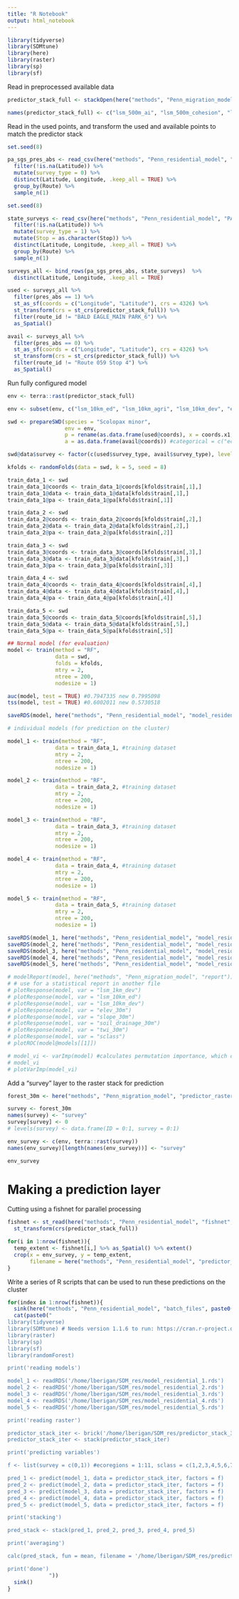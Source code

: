 ```yaml
---
title: "R Notebook"
output: html_notebook
---
```


```r
library(tidyverse)
library(SDMtune)
library(here)
library(raster)
library(sp)
library(sf)
```

Read in preprocessed available data
```r
predictor_stack_full <- stackOpen(here("methods", "Penn_migration_model", "predictor_stack_full_mig.stk"))

names(predictor_stack_full) <- c("lsm_500m_ai", "lsm_500m_cohesion", "lsm_500m_ed", "lsm_500m_pland", "lsm_500m_agri", "lsm_500m_dev", "lsm_1km_ai", "lsm_1km_cohesion", "lsm_1km_ed", "lsm_1km_pland", "lsm_1km_agri", "lsm_1km_dev", "lsm_5km_ai", "lsm_5km_cohesion", "lsm_5km_ed", "lsm_5km_pland", "lsm_5km_agri", "lsm_5km_dev", "lsm_10km_ai", "lsm_10km_cohesion", "lsm_10km_ed", "lsm_10km_pland", "lsm_10km_agri", "lsm_10km_dev", "forest_30m", "elev_30m", "slope_30m", "soil_drainage_30m", "twi_30m", "ecoregions", "sclass")
```

Read in the used points, and transform the used and available points to match the predictor stack
```r
set.seed(8)

pa_sgs_pres_abs <- read_csv(here("methods", "Penn_residential_model", "sgs", "pa_sgs_pres_abs.csv")) %>%
  filter(!is.na(Latitude)) %>%
  mutate(survey_type = 0) %>%
  distinct(Latitude, Longitude, .keep_all = TRUE) %>% 
  group_by(Route) %>%
  sample_n(1)

set.seed(8)

state_surveys <- read_csv(here("methods", "Penn_residential_model", "PA_state_surveys", "pa_statesurveys_pres_abs.csv")) %>%
  filter(!is.na(Latitude)) %>%
  mutate(survey_type = 1) %>%
  mutate(Stop = as.character(Stop)) %>%
  distinct(Latitude, Longitude, .keep_all = TRUE) %>% 
  group_by(Route) %>%
  sample_n(1)

surveys_all <- bind_rows(pa_sgs_pres_abs, state_surveys)  %>%
  distinct(Latitude, Longitude, .keep_all = TRUE)

used <- surveys_all %>%
  filter(pres_abs == 1) %>%
  st_as_sf(coords = c("Longitude", "Latitude"), crs = 4326) %>%
  st_transform(crs = st_crs(predictor_stack_full)) %>% 
  filter(route_id != "BALD EAGLE_MAIN PARK_6") %>%
  as_Spatial()

avail <- surveys_all %>%
  filter(pres_abs == 0) %>%
  st_as_sf(coords = c("Longitude", "Latitude"), crs = 4326) %>%
  st_transform(crs = st_crs(predictor_stack_full)) %>%
  filter(route_id != "Route 059 Stop 4") %>% 
  as_Spatial()
```

Run fully configured model
```r
env <- terra::rast(predictor_stack_full)

env <- subset(env, c("lsm_10km_ed", "lsm_10km_agri", "lsm_10km_dev", "elev_30m", "slope_30m")) 

swd <- prepareSWD(species = "Scolopax minor", 
                  env = env, 
                  p = rename(as.data.frame(used@coords), x = coords.x1, y = coords.x2), 
                  a = as.data.frame(avail@coords)) #categorical = c("ecoregions", "sclass")

swd@data$survey <- factor(c(used$survey_type, avail$survey_type), levels = c(0,1))

kfolds <- randomFolds(data = swd, k = 5, seed = 8)

train_data_1 <- swd
train_data_1@coords <- train_data_1@coords[kfolds$train[,1],]
train_data_1@data <- train_data_1@data[kfolds$train[,1],]
train_data_1@pa <- train_data_1@pa[kfolds$train[,1]]

train_data_2 <- swd
train_data_2@coords <- train_data_2@coords[kfolds$train[,2],]
train_data_2@data <- train_data_2@data[kfolds$train[,2],]
train_data_2@pa <- train_data_2@pa[kfolds$train[,2]]

train_data_3 <- swd
train_data_3@coords <- train_data_3@coords[kfolds$train[,3],]
train_data_3@data <- train_data_3@data[kfolds$train[,3],]
train_data_3@pa <- train_data_3@pa[kfolds$train[,3]]

train_data_4 <- swd
train_data_4@coords <- train_data_4@coords[kfolds$train[,4],]
train_data_4@data <- train_data_4@data[kfolds$train[,4],]
train_data_4@pa <- train_data_4@pa[kfolds$train[,4]]

train_data_5 <- swd
train_data_5@coords <- train_data_5@coords[kfolds$train[,5],]
train_data_5@data <- train_data_5@data[kfolds$train[,5],]
train_data_5@pa <- train_data_5@pa[kfolds$train[,5]]

## Normal model (for evaluation)
model <- train(method = "RF",
               data = swd,
               folds = kfolds,
               mtry = 2,
               ntree = 200,
               nodesize = 1)

auc(model, test = TRUE) #0.7947335 new 0.7995098
tss(model, test = TRUE) #0.6002011 new 0.5730518

saveRDS(model, here("methods", "Penn_residential_model", "model_residential.rds"))

# individual models (for prediction on the cluster)

model_1 <- train(method = "RF",
               data = train_data_1, #training dataset
               mtry = 2,
               ntree = 200,
               nodesize = 1)

model_2 <- train(method = "RF",
               data = train_data_2, #training dataset
               mtry = 2,
               ntree = 200,
               nodesize = 1)

model_3 <- train(method = "RF",
               data = train_data_3, #training dataset
               mtry = 2,
               ntree = 200,
               nodesize = 1)

model_4 <- train(method = "RF",
               data = train_data_4, #training dataset
               mtry = 2,
               ntree = 200,
               nodesize = 1)

model_5 <- train(method = "RF",
               data = train_data_5, #training dataset
               mtry = 2,
               ntree = 200,
               nodesize = 1)

saveRDS(model_1, here("methods", "Penn_residential_model", "model_residential_1.rds"))
saveRDS(model_2, here("methods", "Penn_residential_model", "model_residential_2.rds"))
saveRDS(model_3, here("methods", "Penn_residential_model", "model_residential_3.rds"))
saveRDS(model_4, here("methods", "Penn_residential_model", "model_residential_4.rds"))
saveRDS(model_5, here("methods", "Penn_residential_model", "model_residential_5.rds"))

# modelReport(model, here("methods", "Penn_migration_model", "report")) #not working
# # use for a statistical report in another file
# plotResponse(model, var = "lsm_1km_dev")
# plotResponse(model, var = "lsm_10km_ed")
# plotResponse(model, var = "lsm_10km_dev")
# plotResponse(model, var = "elev_30m")
# plotResponse(model, var = "slope_30m")
# plotResponse(model, var = "soil_drainage_30m")
# plotResponse(model, var = "twi_30m")
# plotResponse(model, var = "sclass")
# plotROC(model@models[[1]])

# model_vi <- varImp(model) #calculates permutation importance, which comes from MaxEnt
# model_vi
# plotVarImp(model_vi)
```

Add a "survey" layer to the raster stack for prediction
```r
forest_30m <- here("methods", "Penn_migration_model", "predictor_rasters", "nlcd2016_forestpatches.tif") %>% raster()

survey <- forest_30m
names(survey) <- "survey"
survey[survey] <- 0
# levels(survey) <- data.frame(ID = 0:1, survey = 0:1)

env_survey <- c(env, terra::rast(survey))
names(env_survey)[length(names(env_survey))] <- "survey"

env_survey
```

# Making a prediction layer
Cutting using a fishnet for parallel processing
```r
fishnet <- st_read(here("methods", "Penn_residential_model", "fishnet", "pa_fishnet_300.shp")) %>%
  st_transform(crs(predictor_stack_full))

for(i in 1:nrow(fishnet)){
  temp_extent <- fishnet[i,] %>% as_Spatial() %>% extent()
  crop(x = env_survey, y = temp_extent, 
       filename = here("methods", "Penn_residential_model", "predictor_stack_3", paste0("predictor_stack_3_30m_",i,".grd")), overwrite = TRUE) 
}
```

Write a series of R scripts that can be used to run these predictions on the cluster
```r
for(index in 1:nrow(fishnet)){
  sink(here("methods", "Penn_residential_model", "batch_files", paste0("predict_batch_", index, ".R")))
  cat(paste0("
library(tidyverse)
library(SDMtune) # Needs version 1.1.6 to run: https://cran.r-project.org/src/contrib/Archive/SDMtune/SDMtune_1.1.6.tar.gz
library(raster)
library(sp)
library(sf)
library(randomForest)

print('reading models')

model_1 <- readRDS('/home/lberigan/SDM_res/model_residential_1.rds')
model_2 <- readRDS('/home/lberigan/SDM_res/model_residential_2.rds')
model_3 <- readRDS('/home/lberigan/SDM_res/model_residential_3.rds')
model_4 <- readRDS('/home/lberigan/SDM_res/model_residential_4.rds')
model_5 <- readRDS('/home/lberigan/SDM_res/model_residential_5.rds')

print('reading raster')

predictor_stack_iter <- brick('/home/lberigan/SDM_res/predictor_stack_3/predictor_stack_3_30m_", index,".grd')
predictor_stack_iter <- stack(predictor_stack_iter)

print('predicting variables')

f <- list(survey = c(0,1)) #ecoregions = 1:11, sclass = c(1,2,3,4,5,6,7,111,120,132,180),

pred_1 <- predict(model_1, data = predictor_stack_iter, factors = f)
pred_2 <- predict(model_2, data = predictor_stack_iter, factors = f)
pred_3 <- predict(model_3, data = predictor_stack_iter, factors = f)
pred_4 <- predict(model_4, data = predictor_stack_iter, factors = f)
pred_5 <- predict(model_5, data = predictor_stack_iter, factors = f)

print('stacking')

pred_stack <- stack(pred_1, pred_2, pred_3, pred_4, pred_5)

print('averaging')

calc(pred_stack, fun = mean, filename = '/home/lberigan/SDM_res/predict_output/predict_", index,".tif')

print('done')
             "))
  sink()
}

```
